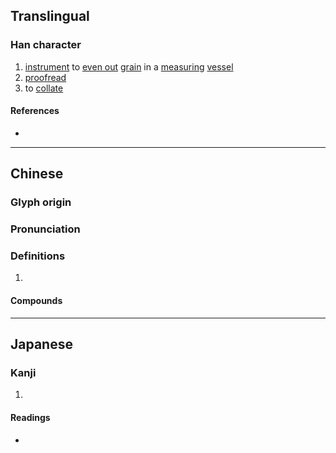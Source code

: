 {{character info}}
==Translingual==

===Han character===
{{Han char|rn=68|rad=斗|as=10|sn=14|four=54500|canj=TBYJ|ids=⿰冓斗}}

# [[instrument]] to [[even out]] [[grain]] in a [[measuring]] [[vessel]]
# [[proofread]]
# to [[collate]]

====References====
* {{Han ref|kx=0478.220|dkj=13521|dj=0837.110|hdz=32255.060|uh=65A0|ud=26016|bh=E1F5|bd=57845}}

----

==Chinese==
{{zh-forms}}

===Glyph origin===
{{Han etym}}

===Pronunciation===
{{zh-pron
|m=jiào
|c=gaau3,gok3
|h=pfs=
|j=
|md=
|mn=ml:kàu
|mn-t=
|w=
|mc=y
|oc=y
|cat=v,a
}}

===Definitions===
{{zh-hanzi}}

# {{rfdef|zh}}

====Compounds====
{{zh-der|斠訂|斠補|斠斛}}

----

==Japanese==

===Kanji===
{{ja-kanji|grade=|rs=斗10}}

# {{rfdef|ja|sort=斗10}}

====Readings====
* {{ja-readings|on=かく, こう, きょう|kun=はか-る}}